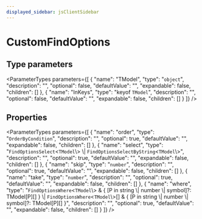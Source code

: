 ```yaml
---
displayed_sidebar: jsClientSidebar
---
```



# CustomFindOptions

## Type parameters

<ParameterTypes parameters={[
  {
    "name": "TModel",
    "type": "`object`",
    "description": "",
    "optional": false,
    "defaultValue": "",
    "expandable": false,
    "children": []
  },
  {
    "name": "InKeys",
    "type": "keyof `TModel`",
    "description": "",
    "optional": false,
    "defaultValue": "",
    "expandable": false,
    "children": []
  }
]} />

## Properties

<ParameterTypes parameters={[
  {
    "name": "order",
    "type": "`OrderByCondition`",
    "description": "",
    "optional": true,
    "defaultValue": "",
    "expandable": false,
    "children": []
  },
  {
    "name": "select",
    "type": "`FindOptionsSelect`<`TModel`\\> \\| `FindOptionsSelectByString`<`TModel`\\>",
    "description": "",
    "optional": true,
    "defaultValue": "",
    "expandable": false,
    "children": []
  },
  {
    "name": "skip",
    "type": "`number`",
    "description": "",
    "optional": true,
    "defaultValue": "",
    "expandable": false,
    "children": []
  },
  {
    "name": "take",
    "type": "`number`",
    "description": "",
    "optional": true,
    "defaultValue": "",
    "expandable": false,
    "children": []
  },
  {
    "name": "where",
    "type": "`FindOptionsWhere`<`TModel`\\> & { [P in string \\| number \\| symbol]?: TModel[P][] } \\| `FindOptionsWhere`<`TModel`\\>[] & { [P in string \\| number \\| symbol]?: TModel[P][] }",
    "description": "",
    "optional": true,
    "defaultValue": "",
    "expandable": false,
    "children": []
  }
]} />
